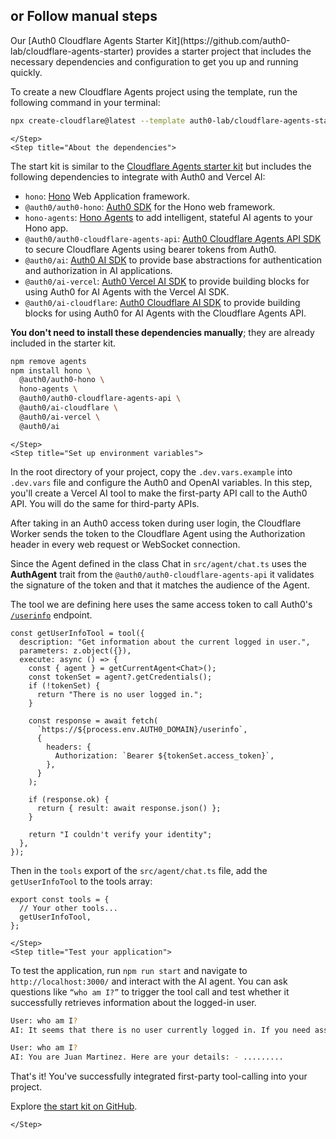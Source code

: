## or Follow manual steps

<div id="manual-steps">
  <Steps>
    <Step title="Start from our Cloudflare Agents template">
Our [Auth0 Cloudflare Agents Starter Kit](https://github.com/auth0-lab/cloudflare-agents-starter) provides a starter project that includes the necessary dependencies and configuration to get you up and running quickly.

To create a new Cloudflare Agents project using the template, run the following command in your terminal:

```bash wrap lines
npx create-cloudflare@latest --template auth0-lab/cloudflare-agents-starter
```
    </Step>
    <Step title="About the dependencies">
The start kit is similar to the [Cloudflare Agents starter kit](https://github.com/cloudflare/agents-starter) but includes the following dependencies to integrate with Auth0 and Vercel AI:

- `hono`: [Hono](https://hono.dev/) Web Application framework.
- `@auth0/auth0-hono`: [Auth0 SDK](https://github.com/auth0-lab/auth0-hono) for the Hono web framework.
- `hono-agents`: [Hono Agents](https://github.com/cloudflare/agents/tree/main/packages/hono-agents) to add intelligent, stateful AI agents to your Hono app.
- `@auth0/auth0-cloudflare-agents-api`: [Auth0 Cloudflare Agents API SDK](https://github.com/auth0-lab/auth0-cloudflare-agents-api) to secure Cloudflare Agents using bearer tokens from Auth0.
- `@auth0/ai`: [Auth0 AI SDK](https://github.com/auth0/auth0-ai-js) to provide base abstractions for authentication and authorization in AI applications.
- `@auth0/ai-vercel`: [Auth0 Vercel AI SDK](https://github.com/auth0/auth0-ai-js/tree/main/packages/ai-vercel) to provide building blocks for using Auth0 for AI Agents with the Vercel AI SDK.
- `@auth0/ai-cloudflare`: [Auth0 Cloudflare AI SDK](https://github.com/auth0/auth0-ai-js/tree/main/packages/ai-cloudflare) to provide building blocks for using Auth0 for AI Agents with the Cloudflare Agents API.

**You don't need to install these dependencies manually**; they are already included in the starter kit.

```bash wrap lines
npm remove agents
npm install hono \
  @auth0/auth0-hono \
  hono-agents \
  @auth0/auth0-cloudflare-agents-api \
  @auth0/ai-cloudflare \
  @auth0/ai-vercel \
  @auth0/ai
```
    </Step>
    <Step title="Set up environment variables">
In the root directory of your project, copy the `.dev.vars.example` into `.dev.vars` file and configure the Auth0 and OpenAI variables.
    </Step>
    <Step title="Define a tool to call your API">
In this step, you'll create a Vercel AI tool to make the first-party API call to the Auth0 API. You will do the same for third-party APIs.

After taking in an Auth0 access token during user login, the Cloudflare Worker sends the token to the Cloudflare Agent using the Authorization header in every web request or WebSocket connection.

Since the Agent defined in the class Chat in `src/agent/chat.ts` uses the **AuthAgent** trait from the `@auth0/auth0-cloudflare-agents-api` it validates the signature of the token and that it matches the audience of the Agent.

The tool we are defining here uses the same access token to call Auth0's [`/userinfo`](https://auth0.com/docs/api/authentication/user-profile/get-user-info) endpoint.

```tsx src/agent/tools.ts wrap lines
const getUserInfoTool = tool({
  description: "Get information about the current logged in user.",
  parameters: z.object({}),
  execute: async () => {
    const { agent } = getCurrentAgent<Chat>();
    const tokenSet = agent?.getCredentials();
    if (!tokenSet) {
      return "There is no user logged in.";
    }

    const response = await fetch(
      `https://${process.env.AUTH0_DOMAIN}/userinfo`,
      {
        headers: {
          Authorization: `Bearer ${tokenSet.access_token}`,
        },
      }
    );

    if (response.ok) {
      return { result: await response.json() };
    }

    return "I couldn't verify your identity";
  },
});
```

Then in the `tools` export of the `src/agent/chat.ts` file, add the `getUserInfoTool` to the tools array:

```tsx src/agent/chat.ts wrap lines
export const tools = {
  // Your other tools...
  getUserInfoTool,
};
```
    </Step>
    <Step title="Test your application">
To test the application, run `npm run start` and navigate to `http://localhost:3000/` and interact with the AI agent. You can ask questions like `“who am I?”` to trigger the tool call and test whether it successfully retrieves information about the logged-in user.

```bash wrap lines
User: who am I?
AI: It seems that there is no user currently logged in. If you need assistance with anything else, feel free to ask!

User: who am I?
AI: You are Juan Martinez. Here are your details: - .........
```

That's it! You've successfully integrated first-party tool-calling into your project.

Explore [the start kit on GitHub](https://github.com/auth0-lab/cloudflare-agents-starter).

    </Step>
  </Steps>
</div>
